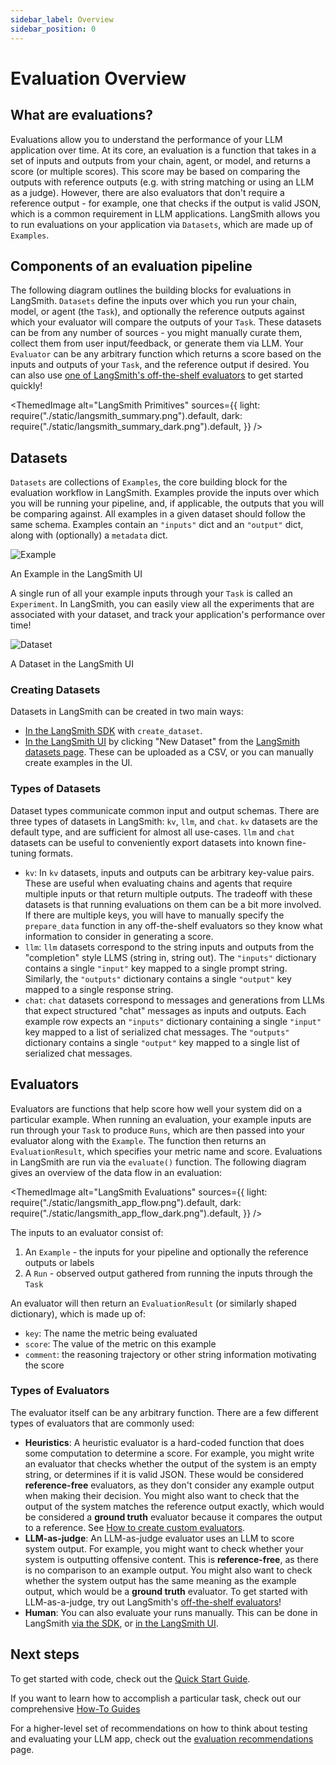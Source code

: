 ```yaml
---
sidebar_label: Overview
sidebar_position: 0
---
```



# Evaluation Overview

## What are evaluations?

Evaluations allow you to understand the performance of your LLM application over time. At its core, an evaluation is a function that takes in a set of inputs and outputs from your chain, agent, or model,
and returns a score (or multiple scores). This score may be based on comparing the outputs with reference outputs (e.g. with string matching or using an LLM as a judge).
However, there are also evaluators that don't require a reference output - for example, one that checks if the output is valid JSON, which is a common requirement in LLM applications.
LangSmith allows you to run evaluations on your application via `Datasets`, which are made up of `Examples`.

## Components of an evaluation pipeline

The following diagram outlines the building blocks for evaluations in LangSmith. `Datasets` define the inputs over which you run your chain, model, or agent (the `Task`),
and optionally the reference outputs against which your evaluator will compare the outputs of your `Task`. These datasets can be from any number of sources -
you might manually curate them, collect them from user input/feedback, or generate them via LLM. Your `Evaluator` can be any arbitrary function which returns a score
based on the inputs and outputs of your `Task`, and the reference output if desired. You can also use [one of LangSmith's off-the-shelf
evaluators](evaluation/faq/evaluator-implementations) to get started quickly!

<ThemedImage
  alt="LangSmith Primitives"
  sources={{
    light: require("./static/langsmith_summary.png").default,
    dark: require("./static/langsmith_summary_dark.png").default,
  }}
/>

## Datasets

`Datasets` are collections of `Examples`, the core building block for the evaluation workflow in LangSmith.
Examples provide the inputs over which you will be running your pipeline,
and, if applicable, the outputs that you will be comparing against.
All examples in a given dataset should follow the same schema. Examples contain an `"inputs"` dict and an `"output"` dict,
along with (optionally) a `metadata` dict.

![Example](static/sample_langsmith_example.png)

<div
  style={{
    display: "flex",
    flexDirection: "column",
    textAlign: "center",
    fontSize: "14px",
    marginTop: "-15px",
    marginBottom: "30px",
  }}
>
  An Example in the LangSmith UI
</div>

A single run of all your example inputs through your `Task` is called an `Experiment`. In LangSmith, you can easily view all the experiments that are associated
with your dataset, and track your application's performance over time!

![Dataset](static/sample_langsmith_dataset.png)

<div
  style={{
    display: "flex",
    flexDirection: "column",
    textAlign: "center",
    fontSize: "14px",
    marginTop: "-15px",
    marginBottom: "30px",
  }}
>
  A Dataset in the LangSmith UI
</div>

### Creating Datasets

Datasets in LangSmith can be created in two main ways:

- [In the LangSmith SDK](evaluation/faq/manage-datasets#how-to-manage-datasets-programmatically) with `create_dataset`.
- [In the LangSmith UI](evaluation/faq/manage-datasets) by clicking "New Dataset" from the [LangSmith datasets page](https://smith.langchain.com/datasets). These can
  be uploaded as a CSV, or you can manually create examples in the UI.

### Types of Datasets

Dataset types communicate common input and output schemas. There are three types of datasets in LangSmith: `kv`, `llm`, and `chat`. `kv` datasets are the default type, and are
sufficient for almost all use-cases. `llm` and `chat` datasets can be useful to conveniently export datasets into known fine-tuning formats.

- `kv`: In `kv` datasets, inputs and outputs can be arbitrary key-value pairs. These are useful when evaluating chains and agents that require
  multiple inputs or that return multiple outputs.
  The tradeoff with these datasets is that running evaluations on them can be a bit more involved. If there are multiple keys, you will have to manually specify the `prepare_data`
  function in any off-the-shelf evaluators so they know what information to consider in generating a score.
- `llm`: `llm` datasets correspond to the string inputs and outputs from the "completion" style LLMS (string in, string out). The `"inputs"` dictionary contains a single `"input"` key mapped to a single prompt string. Similarly, the `"outputs"` dictionary contains a single `"output"` key mapped to a single response string.
- `chat`: `chat` datasets correspond to messages and generations from LLMs that expect structured "chat" messages as inputs and outputs. Each example row
  expects an `"inputs"` dictionary containing a single `"input"` key mapped to a list of serialized chat messages. The `"outputs"` dictionary contains a single `"output"` key mapped to a single list of serialized chat messages.

## Evaluators

Evaluators are functions that help score how well your system did on a particular example. When running an evaluation,
your example inputs are run through your `Task` to produce `Runs`, which are then passed into your evaluator along with the `Example`.
The function then returns an `EvaluationResult`, which specifies your metric name and score. Evaluations in LangSmith are run via the `evaluate()` function.
The following diagram gives an overview of the data flow in an evaluation:

<ThemedImage
  alt="LangSmith Evaluations"
  sources={{
    light: require("./static/langsmith_app_flow.png").default,
    dark: require("./static/langsmith_app_flow_dark.png").default,
  }}
/>
<div style={{ marginBottom: "30px" }} />

The inputs to an evaluator consist of:

1. An `Example` - the inputs for your pipeline and optionally the reference outputs or labels
2. A `Run` - observed output gathered from running the inputs through the `Task`

An evaluator will then return an `EvaluationResult` (or similarly shaped dictionary), which is made up of:

- `key`: The name the metric being evaluated
- `score`: The value of the metric on this example
- `comment`: the reasoning trajectory or other string information motivating the score

### Types of Evaluators

The evaluator itself can be any arbitrary function. There are a few different types of evaluators that are commonly used:

- **Heuristics**: A heuristic evaluator is a hard-coded function that does some computation to determine a score. For example, you might write an
  evaluator that checks whether the output of the system is an empty string, or determines if it is valid JSON. These would be considered **reference-free** evaluators,
  as they don't consider any example output when making their decision. You might also want to check that the output of the system matches the reference output exactly,
  which would be considered a **ground truth** evaluator because it compares the output to a reference. See [How to create custom evaluators](evaluation/faq/custom-evaluators).
- **LLM-as-judge**: An LLM-as-judge evaluator uses an LLM to score system output. For example, you might want to check whether your system is outputting
  offensive content. This is **reference-free**, as there is no comparison to an example output. You might also want to check whether the system output has the same
  meaning as the example output, which would be a **ground truth** evaluator. To get started with LLM-as-a-judge, try out LangSmith's [off-the-shelf evaluators](evaluation/faq/evaluator-implementations)!
- **Human**: You can also evaluate your runs manually. This can be done in LangSmith [via the SDK](tracing/faq/logging_feedback#capturing-feedback-programmatically),
  or [in the LangSmith UI](http://localhost:3000/tracing/faq/logging_feedback#annotating-traces-with-feedback).

## Next steps

To get started with code, check out the [Quick Start Guide](evaluation/quickstart).

If you want to learn how to accomplish a particular task, check out our comprehensive [How-To Guides](evaluation/faq)

For a higher-level set of recommendations on how to think about testing and evaluating your LLM app, check out the [evaluation recommendations](evaluation/recommendations) page.
